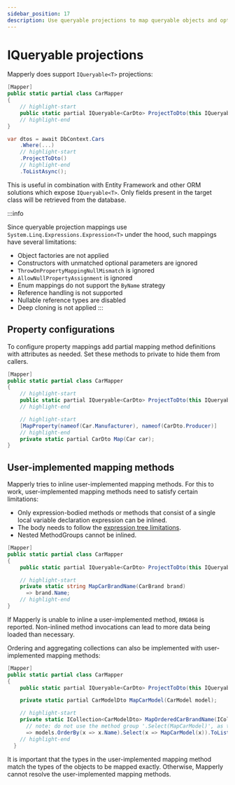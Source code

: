```yaml
---
sidebar_position: 17
description: Use queryable projections to map queryable objects and optimize ORM performance
---
```



# IQueryable projections

Mapperly does support `IQueryable<T>` projections:

<Tabs>
  <TabItem value="definition" label="Mapper definition">
  
  ```csharp
  [Mapper]
  public static partial class CarMapper
  {
      // highlight-start
      public static partial IQueryable<CarDto> ProjectToDto(this IQueryable<Car> q);
      // highlight-end
  }
  ```
  
  </TabItem>
  <TabItem value="usage" label="Usage">
  
  ```csharp
  var dtos = await DbContext.Cars
      .Where(...)
      // highlight-start
      .ProjectToDto()
      // highlight-end
      .ToListAsync();
  ```
  
  </TabItem>
</Tabs>

This is useful in combination with Entity Framework and other ORM solutions which expose `IQueryable<T>`.
Only fields present in the target class will be retrieved from the database.

:::info

Since queryable projection mappings use `System.Linq.Expressions.Expression<T>` under the hood,
such mappings have several limitations:

- Object factories are not applied
- Constructors with unmatched optional parameters are ignored
- `ThrowOnPropertyMappingNullMismatch` is ignored
- `AllowNullPropertyAssignment` is ignored
- Enum mappings do not support the `ByName` strategy
- Reference handling is not supported
- Nullable reference types are disabled
- Deep cloning is not applied
  :::

## Property configurations

To configure property mappings add partial mapping method definitions with attributes as needed.
Set these methods to private to hide them from callers.

```csharp
[Mapper]
public static partial class CarMapper
{
    // highlight-start
    public static partial IQueryable<CarDto> ProjectToDto(this IQueryable<Car> q);
    // highlight-end

    // highlight-start
    [MapProperty(nameof(Car.Manufacturer), nameof(CarDto.Producer)]
    // highlight-end
    private static partial CarDto Map(Car car);
}
```

## User-implemented mapping methods

Mapperly tries to inline user-implemented mapping methods.
For this to work, user-implemented mapping methods need to satisfy certain limitations:

- Only expression-bodied methods or methods that consist of a single local variable declaration expression can be inlined.
- The body needs to follow the [expression tree limitations](https://learn.microsoft.com/en-us/dotnet/csharp/advanced-topics/expression-trees/#limitations).
- Nested MethodGroups cannot be inlined.

```csharp
[Mapper]
public static partial class CarMapper
{
    public static partial IQueryable<CarDto> ProjectToDto(this IQueryable<Car> q);

    // highlight-start
    private static string MapCarBrandName(CarBrand brand)
      => brand.Name;
    // highlight-end
}
```

If Mapperly is unable to inline a user-implemented method, `RMG068` is reported.
Non-inlined method invocations can lead to more data being loaded than necessary.

Ordering and aggregating collections can also be implemented with user-implemented mapping methods:

```csharp
[Mapper]
public static partial class CarMapper
{
    public static partial IQueryable<CarDto> ProjectToDto(this IQueryable<Car> q);

    private static partial CarModelDto MapCarModel(CarModel model);

    // highlight-start
    private static ICollection<CarModelDto> MapOrderedCarBrandName(ICollection<CarModel> models)
      // note: do not use the method group '.Select(MapCarModel)', as that cannot be inlined
      => models.OrderBy(x => x.Name).Select(x => MapCarModel(x)).ToList();
    // highlight-end
  }
```

It is important that the types in the user-implemented mapping method match the types of the objects to be mapped exactly.
Otherwise, Mapperly cannot resolve the user-implemented mapping methods.
